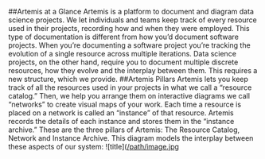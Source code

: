 ##Artemis at a Glance
Artemis is a platform to document and diagram data science projects. We let individuals and teams keep track of every resource used in their projects, recording how and when they were employed.
This type of documentation is different from how you’d document software projects. When you’re documenting a software project you’re tracking the evolution of a single resource across multiple iterations. Data science projects, on the other hand, require you to document multiple discrete resources, how they evolve and the interplay between them. This requires a new structure, which we provide.
##Artemis Pillars 
Artemis lets you keep track of all the resources used in your projects in what we call a “resource catalog.” Then, we help you arrange them on interactive diagrams we call “networks” to create visual maps of your work. Each time a resource is placed on a network is called an “instance” of that resource. Artemis records the details of each instance and stores them in the “instance archive.” 
These are the three pillars of Artemis: The Resource Catalog, Network and Instance Archive.
This diagram models the interplay between these aspects of our system:
![title]([/path/image.jpg](https://d27n7fycrsusaz.cloudfront.net/Comparison+Graphic++(60).png)
